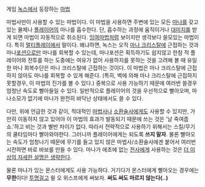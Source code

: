 게임 [[녹스]]에서 등장하는 [[마법]]

마법사만이 사용할 수 있는 마법이다. 이 마법을 사용하면 주변에 있는 모든 [[마나]]를 갖고 있는 물체나 [[플레이어]]의 마나를 흡수한다. 단, 흡수하는 과정에 움직이거나 [[대미지]]를 받게 되면 마법이 자동적으로 취소된다. [[잉여]]마법처럼 보이지만 생각보다 쓸모있는 마법이다. 특히 [[멀티플레이]]에서 말이다. 왜냐하면, 녹스는 오직 [[마나 크리스탈]]에 근접하는 것과 마나[[포션]]으로만 마나를 회복할 수 있는데, 마나포션은 획득하기도 쉽지않고 한참 적 플레이어와 전투를 하는 도중에는 여유가 없어 사용하지를 못하는 것을 고려해 볼 때 유일한 마나 회복수단은 마나 크리스탈에 근접하는 것이다. 이 마법은 마나 크리스탈에 근접하지 않아도 마나를 회복할 수 있게 해준다. (특히, 벽에 의해 마나 크리스탈에 근접하지 못할경우, 이 마법의 진가를 볼 수 있다.)
중복으로 사용 가능하기 때문에 여러번 쓸경우 엄청난 속도로 빨아들일 수 있다. 일반적으로 플레이어의 것을 우선적으로 빨아오며, 마나소모가 없기에 마나가 완전히 바닥난 상태에서도 쓸 수 있다.

다만, 위에 언급한 것과 같이, 적대적인 [[마법사]]나 [[소환술사]]에게도 사용할 수 있지만, 가만히 이동하지 않고 있어야 이 마법의 효과가 발동되기 때문에 쓰는 것은 '날 죽여줍쇼.'하고 비는 것과 별반 차이가 없다. 따라서 전략적으로 사용하기 위해서는 스킬/무기의 쿨타임마다 빨아와야한다. 그러니까 플레이어에게는 되도록 '''쓰지 말자'''. 물론 빨아오는 속도가 엄청나기 때문에 무기를 들고 있지 않은 마법사/소환술사에겐 붙어서 여러번 시전하면 바로 바보를 만들 수 있다. 마나가 애초에 없는 [[전사]]에게 사용하는 것은 [[더 이상의 자세한 설명은 생략한다]].

물론 마나가 있는 몬스터에게도 사용 가능하다. 거기다가 몬스터에게 빨아오는 경우에는 '''무한'''이다! [[투명]]걸고 윌 오 위스프에게 써보자. '''써도 써도 마르지 않는다(..)'''
